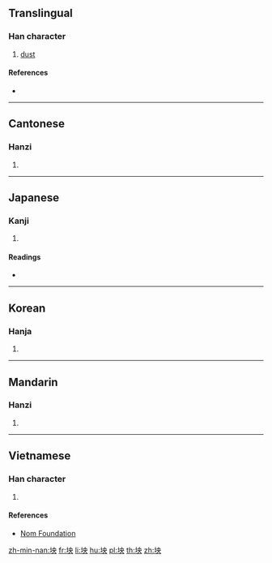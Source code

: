 {{character info/new}}
==Translingual==

===Han character===
{{Han char|rn=32|rad=土|as=05|sn=8|four=45130|canj=GLBK|ids=⿰土央}}

# [[dust]]

====References====
* {{Han ref|kx=0226.310|dkj=04986|dj=0462.080|hdz=10431.100|uh=5771|ud=22385|bh=CBF6|bd=52214}}

----

==Cantonese==

===Hanzi===
{{yue-hanzi|jyut=[[joeng2]], [[joeng5]]|y=yeung2, yeung5}}

# {{defn|lang=yue|sort=土05}}

----

==Japanese==

===Kanji===
{{ja-kanji|grade=|rs=土05}}

# {{defn|lang=ja|sort=土05}}

====Readings====
* {{ja-readings|on=[[あう]] (au)|kun=[[ちり]] (chiri)}}

----

==Korean==

===Hanja===
{{ko-hanja|hangeul=앙|rv=ang|mr=ang}}

# {{defn|lang=ko|sort=土05}}

----

==Mandarin==

===Hanzi===
{{cmn-hanzi|pin=[[yǎng]] ([[yang3]])|wg=yang<sup>3</sup>}}

# {{defn|lang=cmn|sort=土05}}

----

==Vietnamese==

===Han character===
{{vi-hantu|[[ang]], [[ảng]], [[ương]]|rs=土05}}

# {{defn|lang=vi|sort=土05}}

====References====
* [http://nomfoundation.org/common/nom_details.php?codepoint=5771 Nom Foundation]

[[zh-min-nan:坱]]
[[fr:坱]]
[[li:坱]]
[[hu:坱]]
[[pl:坱]]
[[th:坱]]
[[zh:坱]]